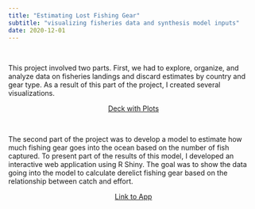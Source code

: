 ```yaml
---
title: "Estimating Lost Fishing Gear"
subtitle: "visualizing fisheries data and synthesis model inputs"
date: 2020-12-01
---
```


<br>

This project involved two parts. First, we had to explore, organize, and analyze data on fisheries landings and discard estimates by country and gear type. As a result of this part of the project, I created several visualizations.



<center>
[Deck with Plots](fishing-gear-plots-examples-2021.pdf){.btn .btn-outline-primary .btn role="button" data-toggle="tooltip" title="Open"}
</center>

<br>

The second part of the project was to develop a model to estimate how much fishing gear goes into the ocean based on the number of fish captured. To present part of the results of this model, I developed an interactive web application using R Shiny. The goal was to show the data going into the model to calculate derelict fishing gear based on the relationship between catch and effort.


<center>
[Link to App](https://camilavargaspoulsen.shinyapps.io/catch-effort-gear-dashboard/
){.btn .btn-outline-primary .btn role="button" data-toggle="tooltip" title="Open"}
</center>
